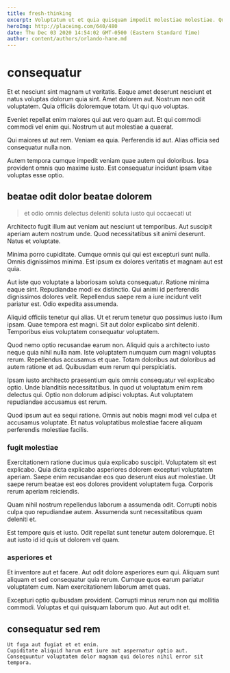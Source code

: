 ```yaml
---
title: fresh-thinking
excerpt: Voluptatum ut et quia quisquam impedit molestiae molestiae. Quas veritatis molestias tempora. Consequatur alias rem consectetur. Excepturi exercitationem nemo sint voluptatem voluptate qui est et.
heroImg: http://placeimg.com/640/480
date: Thu Dec 03 2020 14:54:02 GMT-0500 (Eastern Standard Time)
author: content/authors/orlando-hane.md
---
```

# consequatur

Et et nesciunt sint magnam ut veritatis. Eaque amet deserunt nesciunt et natus voluptas dolorum quia sint. Amet dolorem aut. Nostrum non odit voluptatem. Quia officiis doloremque totam. Ut qui quo voluptas.
  
Eveniet repellat enim maiores qui aut vero quam aut. Et qui commodi commodi vel enim qui. Nostrum ut aut molestiae a quaerat.
  
Qui maiores ut aut rem. Veniam ea quia. Perferendis id aut. Alias officia sed consequatur nulla non.
  
Autem tempora cumque impedit veniam quae autem qui doloribus. Ipsa provident omnis quo maxime iusto. Est consequatur incidunt ipsam vitae voluptas esse optio.

## beatae odit dolor beatae dolorem

> et odio omnis delectus deleniti soluta iusto qui occaecati ut

Architecto fugit illum aut veniam aut nesciunt ut temporibus. Aut suscipit aperiam autem nostrum unde. Quod necessitatibus sit animi deserunt. Natus et voluptate.
  
Minima porro cupiditate. Cumque omnis qui qui est excepturi sunt nulla. Omnis dignissimos minima. Est ipsum ex dolores veritatis et magnam aut est quia.
  
Aut iste quo voluptate a laboriosam soluta consequatur. Ratione minima eaque sint. Repudiandae modi ex distinctio. Qui animi id perferendis dignissimos dolores velit. Repellendus saepe rem a iure incidunt velit pariatur est. Odio expedita assumenda.
  
Aliquid officiis tenetur qui alias. Ut et rerum tenetur quo possimus iusto illum ipsam. Quae tempora est magni. Sit aut dolor explicabo sint deleniti. Temporibus eius voluptatem consequatur voluptatem.
  
Quod nemo optio recusandae earum non. Aliquid quis a architecto iusto neque quia nihil nulla nam. Iste voluptatem numquam cum magni voluptas rerum. Repellendus accusamus et quae. Totam doloribus aut doloribus ad autem ratione et ad. Quibusdam eum rerum qui perspiciatis.
  
Ipsam iusto architecto praesentium quis omnis consequatur vel explicabo optio. Unde blanditiis necessitatibus. In quod ut voluptatum enim rem delectus qui. Optio non dolorum adipisci voluptas. Aut voluptatem repudiandae accusamus est rerum.
  
Quod ipsum aut ea sequi ratione. Omnis aut nobis magni modi vel culpa et accusamus voluptate. Et natus voluptatibus molestiae facere aliquam perferendis molestiae facilis.

### fugit molestiae

Exercitationem ratione ducimus quia explicabo suscipit. Voluptatem sit est explicabo. Quia dicta explicabo asperiores dolorem excepturi voluptatem aperiam. Saepe enim recusandae eos quo deserunt eius aut molestiae. Ut saepe rerum beatae est eos dolores provident voluptatem fuga. Corporis rerum aperiam reiciendis.
  
Quam nihil nostrum repellendus laborum a assumenda odit. Corrupti nobis culpa quo repudiandae autem. Assumenda sunt necessitatibus quam deleniti et.
  
Est tempore quis et iusto. Odit repellat sunt tenetur autem doloremque. Et aut iusto id id quis ut dolorem vel quam.

### asperiores et

Et inventore aut et facere. Aut odit dolore asperiores eum qui. Aliquam sunt aliquam et sed consequatur quia rerum. Cumque quos earum pariatur voluptatem cum. Nam exercitationem laborum amet quas.
  
Excepturi optio quibusdam provident. Corrupti minus rerum non qui mollitia commodi. Voluptas et qui quisquam laborum quo. Aut aut odit et.

## consequatur sed rem

```text
Ut fuga aut fugiat et et enim.
Cupiditate aliquid harum est iure aut aspernatur optio aut.
Consequuntur voluptatem dolor magnam qui dolores nihil error sit tempora.
```

